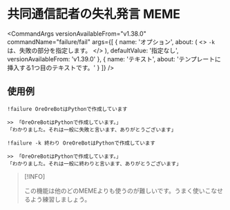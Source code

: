 
# 共同通信記者の失礼発言 MEME

<CommandArgs
  versionAvailableFrom="v1.38.0"
  commandName="failure/fail"
  args={[
    {
      name: 'オプション',
      about: (
        <>
          <code>-k</code> は、失敗の部分を指定します。
        </>
      ),
      defaultValue: '指定なし',
      versionAvailableFrom: 'v1.39.0'
    },
    {
      name: 'テキスト',
      about: 'テンプレートに挿入する1つ目のテキストです。'
    }
  ]}
/>

## 使用例

`!failure OreOreBotはPythonで作成しています`

```
>> 「OreOreBotはPythonで作成しています。」
「わかりました。それは一般に失敗と言います、ありがとうございます」
```

`!failure -k 終わり OreOreBotはPythonで作成しています`

```
>> 「OreOreBotはPythonで作成しています。」
「わかりました。それは一般に終わりと言います、ありがとうございます」
```

> [!INFO]
>
> この機能は他のどのMEMEよりも使うのが難しいです。うまく使いこなせるよう練習しましょう。
